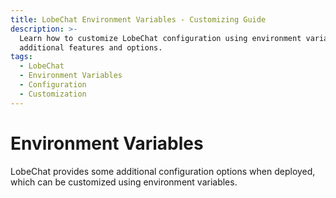 ```yaml
---
title: LobeChat Environment Variables - Customizing Guide
description: >-
  Learn how to customize LobeChat configuration using environment variables for
  additional features and options.
tags:
  - LobeChat
  - Environment Variables
  - Configuration
  - Customization
---
```


# Environment Variables

LobeChat provides some additional configuration options when deployed, which can be customized using environment variables.

<Cards>
  <Card
    href={'environment-variables/basic'}
    title={'Basic Environment Variables'}
  />
  <Card
    href={'environment-variables/model-provider'}
    title={'Model Service Providers'}
  />
  <Cards href={'environment-variables/auth'} title={'Authentication'} />
  <Cards href={'environment-variables/analytics'} title={'Data Analytics'} />
</Cards>
